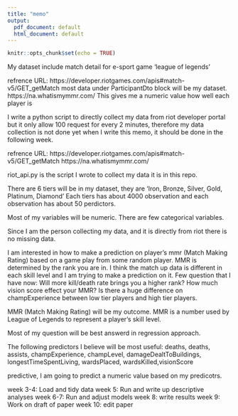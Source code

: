 ```yaml
---
title: "memo"
output:
  pdf_document: default
  html_document: default
---
```


```r
knitr::opts_chunk$set(echo = TRUE)
```

\textbf{An overview of dataset}

\textbf{What does it include?}
My dataset include match detail for e-sport game 'league of legends' 

refrence URL: https://developer.riotgames.com/apis#match-v5/GET_getMatch
most data under ParticipantDto block will be my dataset.
https://na.whatismymmr.com/
This gives me a numeric value how well each player is 

\textbf{Where and how will you be obtaining it? Include the link and source.}

I write a python script to directly collect my data from riot developer portal  but it  only allow 100 request for every 2 minutes, therefore my data collection is not done yet when I write this memo, it should be done in the following week.

refrence URL: https://developer.riotgames.com/apis#match-v5/GET_getMatch
https://na.whatismymmr.com/

riot_api.py is the script I wrote to collect my data it is in this repo.


\textbf{About how many observations? How many predictors?}
There are 6 tiers will be in my dataset, they are 'Iron, Bronze, Silver, Gold, Platinum, Diamond'
Each tiers has about 4000 observation and each observation has about 50 perdictors.


\textbf{What types of variables will you be working with?}
Most of my variables will be numeric. There are few categorical variables.


\textbf{Is there any missing data? About how much? Do you have an idea for how to handle it?}
Since I am the person collecting my data, and it is directly from riot there is no missing data.



\textbf{An overview of research question(s)}

\textbf{What variable(s) are you interested in predicting? What question(s) are you interested in answering?}

I am interested in how to make a prediction on player's mmr (Match Making Rating) based on a game play from some random player. 
MMR is determined by the rank you are in. I think the match up data is different in each skill level and I am trying to make a prediction on it.
Few question that I have now:
Will more kill/death rate brings you a higher rank?
How much vision score effect your MMR?
Is there a huge difference on champExperience between low tier players and high tier players.

\textbf{Name your response/outcome variable(s) and briefly describe it/them.}

MMR (Match Making Rating) will be my outcome.  MMR is a number used by League of Legends to represent a player’s skill level. 

\textbf{Will these questions be best answered with a classification or regression approach?}
Most of my question will be best answerd in regression approach.


\textbf{Which predictors do you think will be especially useful?}
The following predictors I believe will be most useful:
deaths, deaths, assists, champExperience, champLevel, damageDealtToBuildings, longestTimeSpentLiving, wardsPlaced, wardsKilled,visionScore 

\textbf{Is the goal of your model descriptive, predictive, inferential, or a combination? Explain.}
predictive, I am going to predict a numeric value based on my predicotrs.


\textbf{Your proposed project timeline}

week 3-4: Load and tidy data
week 5: Run and write up descriptive analyses
week 6-7: Run and adjust models
week 8: write results
week 9: Work on draft of paper
week 10: edit paper






